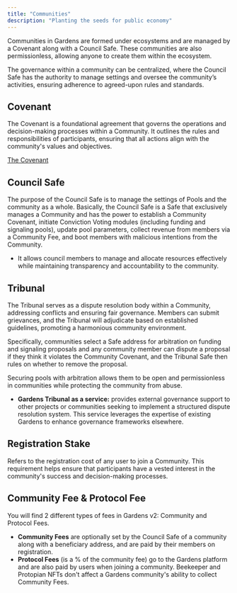 ```yaml
---
title: "Communities"
description: "Planting the seeds for public economy"
---
```


Communities in Gardens are formed under ecosystems and are managed by a Covenant along with a Council Safe. These communities are also permissionless, allowing anyone to create them within the ecosystem.

The governance within a community can be centralized, where the Council Safe has the authority to manage settings and oversee the community’s activities, ensuring adherence to agreed-upon rules and standards.

## Covenant

The Covenant is a foundational agreement that governs the operations and decision-making processes within a Community. It outlines the rules and responsibilities of participants, ensuring that all actions align with the community's values and objectives.

[The Covenant](/the-covenant/quickstart)

## Council Safe

The purpose of the Council Safe is to manage the settings of Pools and the community as a whole. Basically, the Council Safe is a Safe that exclusively manages a Community and has the power to establish a Community Covenant, initiate Conviction Voting modules (including funding and signaling pools), update pool parameters, collect revenue from members via a Community Fee, and boot members with malicious intentions from the Community.

- It allows council members to manage and allocate resources effectively while maintaining transparency and accountability to the community.

## Tribunal

The Tribunal serves as a dispute resolution body within a Community, addressing conflicts and ensuring fair governance. Members can submit grievances, and the Tribunal will adjudicate based on established guidelines, promoting a harmonious community environment.

Specifically, communities select a Safe address for arbitration on funding and signaling proposals and any community member can dispute a proposal if they think it violates the Community Covenant, and the Tribunal Safe then rules on whether to remove the proposal.

Securing pools with arbitration allows them to be open and permissionless in communities while protecting the community from abuse.

- **Gardens Tribunal as a service:** provides external governance support to other projects or communities seeking to implement a structured dispute resolution system. This service leverages the expertise of existing Gardens to enhance governance frameworks elsewhere.

## Registration Stake

Refers to the registration cost of any user to join a Community. This requirement helps ensure that participants have a vested interest in the community's success and decision-making processes.

## Community Fee & Protocol Fee

You will find 2 different types of fees in Gardens v2: Community and Protocol Fees.

- **Community Fees** are optionally set by the Council Safe of a community along with a beneficiary address, and are paid by their members on registration. 
- **Protocol Fees** (is a % of the community fee) go to the Gardens platform and are also paid by users when joining a community. Beekeeper and Protopian NFTs don't affect a Gardens community's ability to collect Community Fees.
